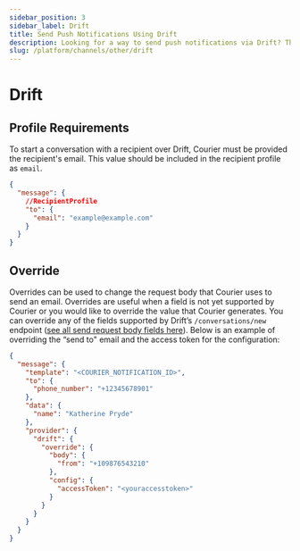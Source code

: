 ```yaml
---
sidebar_position: 3
sidebar_label: Drift
title: Send Push Notifications Using Drift
description: Looking for a way to send push notifications via Drift? This step-by-step tutorial will show you how to integrate Drift's API the easy way.
slug: /platform/channels/other/drift
---
```


# Drift

## Profile Requirements

To start a conversation with a recipient over Drift, Courier must be provided the recipient's email. This value should be included in the recipient profile as `email`.

```json title=JSON
{
  "message": {
    //RecipientProfile
    "to": {
      "email": "example@example.com"
    }
  }
}
```

## Override

Overrides can be used to change the request body that Courier uses to send an email. Overrides are useful when a field is not yet supported by Courier or you would like to override the value that Courier generates. You can override any of the fields supported by Drift’s `/conversations/new` endpoint ([see all send request body fields here](https://devdocs.drift.com/docs/creating-a-conversation)). Below is an example of overriding the “send to" email and the access token for the configuration:

```json title=JSON
{
  "message": {
    "template": "<COURIER_NOTIFICATION_ID>",
    "to": {
      "phone_number": "+12345678901"
    },
    "data": {
      "name": "Katherine Pryde"
    },
    "provider": {
      "drift": {
        "override": {
          "body": {
            "from": "+109876543210"
          },
          "config": {
            "accessToken": "<youraccesstoken>"
          }
        }
      }
    }
  }
}
```
